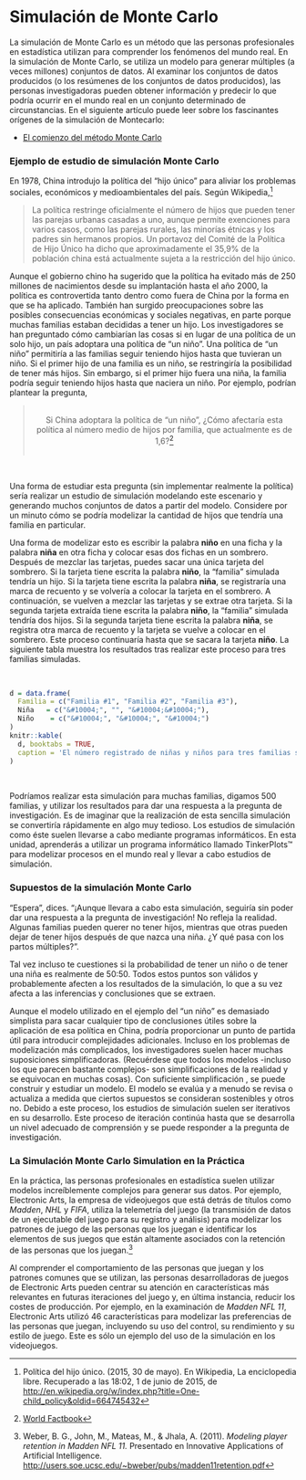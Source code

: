 #  Simulación de Monte Carlo {-}

La simulación de Monte Carlo es un método que las personas profesionales en estadística utilizan para comprender los fenómenos del mundo real. En la simulación de Monte Carlo, se utiliza un modelo para generar múltiples (a veces millones) conjuntos de datos. Al examinar los conjuntos de datos producidos (o los resúmenes de los conjuntos de datos producidos), las personas investigadoras pueden obtener información y predecir lo que podría ocurrir en el mundo real en un conjunto determinado de circunstancias. En el siguiente artículo puede leer sobre los fascinantes orígenes de la simulación de Montecarlo: 

- [El comienzo del método Monte Carlo](http://www.webpages.uidaho.edu/~stevel/565/literature/The%20Beginning%20of%20Monte%20Carlo%20Method.pdf)


### Ejemplo de estudio de simulación Monte Carlo {-}

En 1978, China introdujo la política del "hijo único" para aliviar los problemas sociales, económicos y medioambientales del país. Según Wikipedia,^[Política del hijo único. (2015, 30 de mayo). En Wikipedia, La enciclopedia libre. Recuperado a las 18:02, 1 de junio de 2015, de [http://en.wikipedia.org/w/index.php?title=One-child_policy&oldid=664745432](http://en.wikipedia.org/w/index.php?title=One-child_policy&oldid=664745432)]

> La política restringe oficialmente el número de hijos que pueden tener las parejas urbanas casadas a uno, aunque permite exenciones para varios casos, como las parejas rurales, las minorías étnicas y los padres sin hermanos propios. Un portavoz del Comité de la Política de Hijo Único ha dicho que aproximadamente el 35,9% de la población china está actualmente sujeta a la restricción del hijo único.

Aunque el gobierno chino ha sugerido que la política ha evitado más de 250 millones de nacimientos desde su implantación hasta el año 2000, la política es controvertida tanto dentro como fuera de China por la forma en que se ha aplicado. También han surgido preocupaciones sobre las posibles consecuencias económicas y sociales negativas, en parte porque muchas familias estaban decididas a tener un hijo. Los investigadores se han preguntado cómo cambiarían las cosas si en lugar de una política de un solo hijo, un país adoptara una política de "un niño". Una política de "un niño" permitiría a las familias seguir teniendo hijos hasta que tuvieran un niño. Si el primer hijo de una familia es un niño, se restringiría la posibilidad de tener más hijos. Sin embargo, si el primer hijo fuera una niña, la familia podría seguir teniendo hijos hasta que naciera un niño. Por ejemplo, podrían plantear la pregunta,


<!-- <div class="image"> -->
<!--   <img src="img/speech-bubble.png" /> -->
<!--   <span class="oval-thought" style="margin-top:20px;"><center><span style="font-size: .9em;">Si China adoptara la política de "un niño", ¿Cómo afectaría <br /> esta política al número medio de hijos por familia, que actualmente es de 1,6?^[[World Factbook](https://www.cia.gov/library/publications/the-world-factbook/fields/2127.html)]?</span></center></span> -->
<!-- </div> -->

<center>
<blockquote class="oval-thought">
  <p><br />Si China adoptara la política de "un niño", ¿Cómo afectaría esta política al número medio de hijos por familia, que actualmente es de 1,6?^[[World Factbook](https://www.cia.gov/library/publications/the-world-factbook/fields/2127.html)]<br /><br /></p>
</blockquote>
</center>

<br />

Una forma de estudiar esta pregunta (sin implementar realmente la política) sería realizar un estudio de simulación modelando este escenario y generando muchos conjuntos de datos a partir del modelo. Considere por un minuto cómo se podría modelizar la cantidad de hijos que tendría una familia en particular.

Una forma de modelizar esto es escribir la palabra **niño** en una ficha y la palabra **niña** en otra ficha y colocar esas dos fichas en un sombrero. Después de mezclar las tarjetas, puedes sacar una única tarjeta del sombrero. Si la tarjeta tiene escrita la palabra **niño**, la "familia" simulada tendría un hijo. Si la tarjeta tiene escrita la palabra **niña**, se registraría una marca de recuento y se volvería a colocar la tarjeta en el sombrero. A continuación, se vuelven a mezclar las tarjetas y se extrae otra tarjeta. Si la segunda tarjeta extraída tiene escrita la palabra **niño**, la "familia" simulada tendría dos hijos. Si la segunda tarjeta tiene escrita la palabra **niña**, se registra otra marca de recuento y la tarjeta se vuelve a colocar en el sombrero. Este proceso continuaría hasta que se sacara la tarjeta **niño**. La siguiente tabla muestra los resultados tras realizar este proceso para tres familias simuladas.

<br />

```r
d = data.frame(
  Familia = c("Familia #1", "Familia #2", "Familia #3"),
  Niña   = c("&#10004;", "", "&#10004;&#10004;"),
  Niño    = c("&#10004;", "&#10004;", "&#10004;")
)
knitr::kable(
  d, booktabs = TRUE,
  caption = 'El número registrado de niñas y niños para tres familias simuladas.'
)
```

<br />

Podríamos realizar esta simulación para muchas familias, digamos 500 familias, y utilizar los resultados para dar una respuesta a la pregunta de investigación. Es de imaginar que la realización de esta sencilla simulación se convertiría rápidamente en algo muy tedioso. Los estudios de simulación como éste suelen llevarse a cabo mediante programas informáticos. En esta unidad, aprenderás a utilizar un programa informático llamado TinkerPlots&trade; para modelizar procesos en el mundo real y llevar a cabo estudios de simulación. 

### Supuestos de la simulación Monte Carlo {-}

"Espera", dices. "¡Aunque llevara a cabo esta simulación, seguiría sin poder dar una respuesta a la pregunta de investigación! No refleja la realidad. Algunas familias pueden querer no tener hijos, mientras que otras pueden dejar de tener hijos después de que nazca una niña. ¿Y qué pasa con los partos múltiples?".

Tal vez incluso te cuestiones si la probabilidad de tener un niño o de tener una niña es realmente de 50:50. Todos estos puntos son válidos y probablemente afecten a los resultados de la simulación, lo que a su vez afecta a las inferencias y conclusiones que se extraen.

Aunque el modelo utilizado en el ejemplo del "un niño" es demasiado simplista para sacar cualquier tipo de conclusiones útiles sobre la aplicación de esa política en China, podría proporcionar un punto de partida útil para introducir complejidades adicionales. Incluso en los problemas de modelización más complicados, los investigadores suelen hacer muchas suposiciones simplificadoras. (Recuérdese que todos los modelos -incluso los que parecen bastante complejos- son simplificaciones de la realidad y se equivocan en muchas cosas). Con suficiente simplificación , se puede construir y estudiar un modelo. El modelo se evalúa y a menudo se revisa o actualiza a medida que ciertos supuestos se consideran sostenibles y otros no. Debido a este proceso, los estudios de simulación suelen ser iterativos en su desarrollo. Este proceso de iteración continúa hasta que se desarrolla un nivel adecuado de comprensión y se puede responder a la pregunta de investigación.

### La Simulación Monte Carlo Simulation en la Práctica {-}

En la práctica, las personas profesionales en estadística suelen utilizar modelos increíblemente complejos para generar sus datos. Por ejemplo, Electronic Arts, la empresa de videojuegos que está detrás de títulos como *Madden*, *NHL* y *FIFA*, utiliza la telemetría del juego (la transmisión de datos de un ejecutable del juego para su registro y análisis) para modelizar los patrones de juego de las personas que los juegan e identificar los elementos de sus juegos que están altamente asociados con la retención de las personas que los juegan.^[Weber, B. G., John, M., Mateas, M., &amp; Jhala, A. (2011). *Modeling player retention in Madden NFL 11.* Presentado en Innovative Applications of Artificial Intelligence. [http://users.soe.ucsc.edu/~bweber/pubs/madden11retention.pdf](http://users.soe.ucsc.edu/~bweber/pubs/madden11retention.pdf)]

Al comprender el comportamiento de las personas que juegan y los patrones comunes que se utilizan, las personas desarrolladoras de juegos de Electronic Arts pueden centrar su atención en características más relevantes en futuras iteraciones del juego y, en última instancia, reducir los costes de producción. Por ejemplo, en la examinación de *Madden NFL 11*, Electronic Arts utilizó 46 características para modelizar las preferencias de las personas que juegan, incluyendo su uso del control, su rendimiento y su estilo de juego. Este es sólo un ejemplo del uso de la simulación en los videojuegos.
